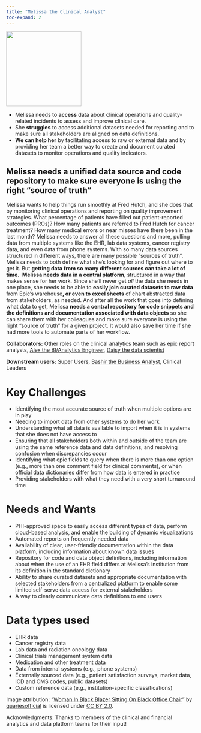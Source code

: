 ```yaml
---
title: "Melissa the Clinical Analyst"
toc-expand: 2
---
```


::: grid
::: {.g-col-12 .g-col-xl-3}
<img src="/img/melissa.jpg" width="200" height="200"/>
:::

::: {.g-col-12 .g-col-xl-8}
-   Melissa needs to **access** data about clinical operations and quality-related incidents to assess and improve clinical care.
-   She **struggles** to access additional datasets needed for reporting and to make sure all stakeholders are aligned on data definitions.
-   **We can help her** by facilitating access to raw or external data and by providing her team a better way to create and document curated datasets to monitor operations and quality indicators.
:::
:::

::: lightblue-highlight
## Melissa needs a unified data source and code repository to make sure everyone is using the right "source of truth"

Melissa wants to help things run smoothly at Fred Hutch, and she does that by monitoring clinical operations and reporting on quality improvement strategies. What percentage of patients have filled out patient-reported outcomes (PROs)? How many patients are referred to Fred Hutch for cancer treatment? How many medical errors or near misses have there been in the last month? Melissa needs to answer all these questions and more, pulling data from multiple systems like the EHR, lab data systems, cancer registry data, and even data from phone systems. With so many data sources structured in different ways, there are many possible “sources of truth”. Melissa needs to both define what she’s looking for and figure out where to get it. But **getting data from so many different sources can take a lot of time.**  **Melissa needs data in a central platform**, structured in a way that makes sense for her work. Since she’ll never get *all* the data she needs in one place, she needs to be able to **easily join curated datasets to raw data** from Epic’s warehouse**, or even to excel sheets** of chart abstracted data from stakeholders, as needed. And after all the work that goes into defining what data to get, Melissa **needs a central repository for code snippets and the definitions and documentation associated with data objects** so she can share them with her colleagues and make sure everyone is using the right “source of truth” for a given project. It would also save her time if she had more tools to automate parts of her workflow.
:::

::: darkblue-highlight
**Collaborators:** Other roles on the clinical analytics team such as epic report analysts, [Alex the BI/Analytics Engineer](/family/cards/Alex-the-bi-analytics-engineer.html), [Daisy the data scientist](/family/cards/Daisy-the-data-scientist.html)

**Downstream users:** Super Users, [Bashir the Business Analyst](/family/cards/Bashir-the-business-analyst.html), Clinical Leaders
:::


# Key Challenges

-   Identifying the most accurate source of truth when multiple options are in play
-   Needing to import data from other systems to do her work
-   Understanding what all data is available to import when it is in systems that she does not have access to
-   Ensuring that all stakeholders both within and outside of the team are using the same reference data and data definitions, and resolving confusion when discrepancies occur
-   Identifying what epic fields to query when there is more than one option (e.g., more than one comment field for clinical comments), or when official data dictionaries differ from how data is entered in practice
-   Providing stakeholders with what they need with a very short turnaround time



# Needs and Wants

-   PHI-approved space to easily access different types of data, perform cloud-based analysis, and enable the building of dynamic visualizations
-   Automated reports on frequently needed data
-   Availability of clear, user-friendly documentation within the data platform, including information about known data issues
-   Repository for code and data object definitions, including information about when the use of an EHR field differs at Melissa's institution from its definition in the standard dictionary
-   Ability to share curated datasets and appropriate documentation with selected stakeholders from a centralized platform to enable some limited self-serve data access for external stakeholders 
-   A way to clearly communicate data definitions to end users

# Data types used

-   EHR data
-   Cancer registry data
-   Lab data and radiation oncology data
-   Clinical trials management system data
-   Medication and other treatment data
-   Data from internal systems (e.g., phone systems)
-   Externally sourced data (e.g., patient satisfaction surveys, market data, ICD and CMS codes, public datasets)
-   Custom reference data (e.g., institution-specific classifications)
 
<div>

Image attribution: "[Woman In Black Blazer Sitting On Black Office Chair](https://www.flickr.com/photos/190888186@N04/51669636133)" by [quariesofficial](https://www.flickr.com/photos/190888186@N04) is licensed under [CC BY 2.0](https://creativecommons.org/licenses/by/2.0/?ref=openverse).

</div>

<div>

Acknowledgments: Thanks to members of the clinical and financial analytics and data platform teams for their input!

</div>
